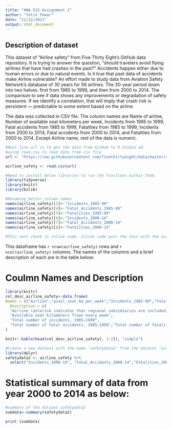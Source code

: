 ---
title: "ANA 515 Assignment 2"
author: "Yatin Pawar"
date: "11/12/2021"
output: html_document
---

## Description of dataset

This dataset of “Airline safety” from Five Thirty Eight’s GitHub data repository. It is trying to answer the question, “should travelers avoid flying airlines that have had crashes in the past?” Accidents happen either due to human errors or due to natural events. Is it true that past data of accidents make Airline vulnerable? An effort made to study data from Aviation Safety Network’s database of 30 years for 56 airlines. The 30-year period down into two halves: first from 1985 to 1999, and then from 2000 to 2014. The comparison to see if data shows any improvements or degradation of safety measures. If we identify a correlation, that will imply that crash risk is persistent — predictable to some extent based on the airline. 

The data was collected in CSV file. The column names are Name of airline, Number of available seat kilometers per week, Incidents from 1985 to 1999, Fatal accidents from 1985 to 1999, Fatalities from 1985 to 1999, Incidents from 2000 to 2014, Fatal accidents from 2000 to 2014, and Fatalities from 2000 to 2014. Except Airline name, rest of the data is numeric. 

```{r setup, include=TRUE}
#Next line url is to get the data from GitHub to R Studio wd.
#using read.csv to read data from csv file
url <- "https://raw.githubusercontent.com/fivethirtyeight/data/master/airline-safety/airline-safety.csv"

airline_safety <- read.csv(url)

#Need to install below libraries to run the functions within them.
library(tidyverse)
library(knitr)
library(bslib)

#Renaming better column names
names(airline_safety)[3]<-"Incidents_1985-99"
names(airline_safety)[4]<-"Fatal_Accidents_1985-99"
names(airline_safety)[5]<-"Fatalities_1985-99"
names(airline_safety)[6]<-"Incidents_2000-14"
names(airline_safety)[7]<-"Fatal_Accidents_2000-14"
names(airline_safety)[8]<-"Fatalities_2000-14"

```


```{r, echo=TRUE}
#This next chunk is inline code. Inline code puts the text with the output of the function in the document.
```

This dataframe has `r nrow(airline_safety)` rows and `r ncol(airline_safety)` columns. The names of the columns and a brief description of each are in the table below:

# Coulmn Names and Description


```{r airline_safety, echo=TRUE}
library(knitr)
col_desc_airline_safety<-data.frame(
Names = c("Airline","avail_seat_km_per_week","Incidents_1985-99","Fatal_Accidents_1985-99","Fatalities_1985-99","Incidents_2000-14","Fatal_Accidents_2000-14","Fatalities_2000-14"),
  Description = c(
  "Airline (asterisk indicates that regional subsidiaries are included)",
  "Available seat kilometers flown every week", 
  "Total number of incidents, 1985–1999",
  "Total number of fatal accidents, 1985–1999","Total number of fatalities, 1985–1999", "Total number of incidents, 2000–2014", "Total number of fatal accidents, 2000–2014", "Total number of fatalities, 2000–2014")
)

knitr::kable(head(col_desc_airline_safety[, 1:2]), "simple")

```


```{r, include=TRUE}
#Create a new dataset with the name 'safetydata2' from the dataset ‘airline_safety’ that shows columns   "Incidents_2000-14","Fatal_Accidents_2000-14","Fatalities_2000-14"
library(dplyr)
safetydata2 <- airline_safety %>%
  select("Incidents_2000-14", "Fatal_Accidents_2000-14","Fatalities_2000-14")

```

# Statistical summary of data from year 2000 to 2014 as below:
```{r, echo=TRUE}
#summary of the dataset safetydata2 
sumdata<-summary(safetydata2)

print (sumdata) 

```

